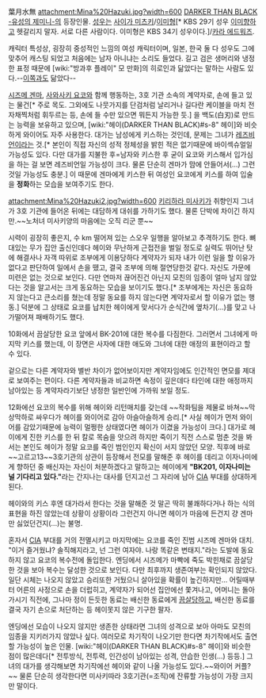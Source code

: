 葉月水無
attachment:Mina%20Hazuki.jpg?width=600
[[DARKER THAN BLACK -유성의 제미니-]]의 등장인물. [[성우]]는 [[사이가 미츠키]]/[[이미형]][* KBS 29기 성우 [[이미향]]하고 헷갈리지 말자. 서로 다른 사람이다. 이미형은 KBS 34기 성우이다.]/[[카라 에드워즈]].

캐릭터 특성상, 굉장히 중성적인 느낌의 여성 캐릭터이며, 일본, 한국 둘 다 성우도 그에 맞추어 캐스팅 되었고 처음에는 남자 아니냐는 소리도 들었다. 길고 검은 생머리와 냉정한 표정 때문에 [wiki:"방과후 플레이" 모 만화]의 히로인과 닮았다는 말하는 사람도 있다.--[[키류인 사츠키|이쪽]]과도 닮았다--

[[시즈메 겐마]], [[사와사키 요코]]와 함께 행동하는, 3호 기관 소속의 계약자로, 손에 들고 있는 물건[* 주로 목도. 그외에도 나뭇가지를 단검처럼 날리거나 길다란 케이블을 마치 전자채찍처럼 휘두르는 등, 손에 들 수만 있으면 뭐든지 가능한 듯.] 을 백도(白刃)로 만드는 능력을 보유하고 있으며, [wiki:"헤이(DARKER THAN BLACK)#s-8" 헤이]와 비슷하게 와이어도 자주 사용한다. 대가는 남성에게 키스하는 것인데, 문제는 그녀가 [[레즈비언]]이라는 것.[* 본인이 직접 자신의 성적 정체성을 밝힌 적은 없기때문에 바이섹슈얼일 가능성도 있다. 다만 대가를 지불한 후=남자와 키스한 후 굳이 요코와 키스해서 입가심을 하는 걸 보면 레즈비언일 가능성이 크다. 물론 단순히 겐마가 맘에 안들어서(...) 그런 것일 가능성도 충분.] 이 때문에 겐마에게 키스한 뒤 여성인 요코에게 키스를 하여 입술을 '''정화'''하는 모습을 보여주기도 한다. 

attachment:Mina%20Hazuki2.jpg?width=600
[[키리하라 미사키]]가 취향인지 그녀가 3호 기관에 들어온 뒤에는 대담하게 대쉬를 가하기도 했다. 물론 단박에 차이긴 하지만.~~노처녀 미사키양의 마음에는 오직 리군 뿐~~

시력이 굉장히 좋은지, 수 km 떨어져 있는 스오우 일행을 알아보고 추격하기도 한다. 뼈대있는 무가 집안 출신인데다 헤이와 무난하게 근접전을 벌일 정도로 실력도 뛰어난 탓에 해결사나 자객 따위로 조부에게 이용당하다 계약자가 되자 내가 이런 일을 할 이유가 없다고 판단하여 일에서 손을 뗐고, 결국 조부에 의해 절연당한것 같다. 자신도 가문에 미련은 없는 것으로 보인다. 다만 연마저 끊어진건 아닌지 모친의 임종이 얼마 남지 않았다는 것을 알고서는 크게 동요하는 모습을 보이기도 했다.[* 조부에게는 자신은 동요하지 않는다고 큰소리를 쳤는데 정말 동요를 하지 않는다면 계약자로서 할 이유가 없는 행동.] 덕분에 그 상태로 요코를 납치한 헤이에게 맞서다가 순식간에 옆차기(...)를 맞고 나가떨어져 패배하기도 했다.

10화에서 끔살당한 요코 앞에서 BK-201에 대한 복수를 다짐한다. 그러면서 그녀에게 마지막 키스를 했는데, 이 장면은 사자에 대한 애도와 그녀에 대한 애정의 표현이라고 할 수 있다.

겉으로는 다른 계약자와 별반 차이가 없어보이지만 계약자임에도 인간적인 면모를 제대로 보여주는 편이다. 다른 계약자들과 비교하면 속정이 깊은데다 타인에 대한 애정까지 남아있는 등 계약자라기보단 냉정한 일반인에 가까워 보일 정도. 

12화에선 요코의 복수를 위해 헤이와 리턴매치를 갖는데 ~~작화팀을 제물로 바쳐~~막상막하로 싸우다가 헤이를 와이어로 감아 아슬아슬하게 승리.[* 사실 헤이가 먼저 와이어를 감았기때문에 능력이 멀쩡한 상태였다면 헤이가 이겼을 가능성이 크다.] 대가로 헤이에게 진한 키스를 한 뒤 칼로 목숨을 앗으려 하지만 죽이기 직전 스스로 멈춘 것을 봐서는 본인도 헤이가 정말 요코를 죽인 범인인지 확신이 서지 않았던 모양. 직후에 바로 ~~고르고13~~3호기관의 상관이 등장해서 전모를 말해준 후 헤이를 데리고 이자나미에게 향하던 중 배신자는 자신이 처분하겠다고 말하고는 헤이에게 '''"BK201, 이자나미는 널 기다리고 있다."'''라는 간지나는 대사를 던지고선 그 자리에 남아 [[CIA]] 부대를 상대하게 된다.

헤이와의 키스 후엔 대가라서 한다는 것을 말해준 것 말곤 딱히 불쾌하다거나 하는 식의 표현을 하진 않았는데 상황이 상황이라 그런건지 아니면 헤이가 마음에 든건지 걍 겐마만 싫었던건지(...)는 불명.  

혼자서 [[CIA]] 부대를 거의 전멸시키고 마지막에는 요코를 죽인 진범 시즈메 겐마와 대치. "이거 즐거웠냐? 솔직해지라고, 넌 그런 여자야. 나랑 똑같은 변태지."라는 도발에 동요하지 않고 요코의 복수전에 돌입한다. 엔딩에서 시즈메가 마빡에 죽도 박힌채로 끔살당한 것을 보아 복수는 달성한 것으로 보인다. 다만 최후까지 생존여부는 확인되지 않았다. 일단 시체는 나오지 않았고 승리또한 거뒀으니 살아있을 확률이 높긴하지만... 어릴때부터 어른의 사정으로 손을 더럽히고, 계약자가 되어선 집안에선 쫓겨나고, 어머니는 돌아가시기 직전에, 그나마 정이 든듯한 동료는 배신한 동료에게 [[끔살]]당하고, 배신한 동료를 결국 자기 손으로 처단하는 등 헤이못지 않은 기구한 팔자.

엔딩에선 모습이 나오지 않지만 생존한 상태라면 그녀의 성격으로 보아 아마도 모친의 임종을 지키러가지 않았나 싶다. 여러모로 차기작이 나오기만 한다면 차기작에서도 출연할 가능성이 높은 인물. [wiki:"헤이(DARKER THAN BLACK)#s-8" 헤이]와 비슷한 점이 많은데다[* 전투방식, 전투력, 인간성이 남아있는 성격, 안습한 인생(...) 등등.] 그녀의 대가를 생각해보면 차기작에선 헤이와 같이 나올 가능성도 있다.~~와이어 커플?~~ 물론 단순히 생각한다면 미사키따라 3호기관(=조직)에 잔류할 가능성이 가장 크지만 말이다.
